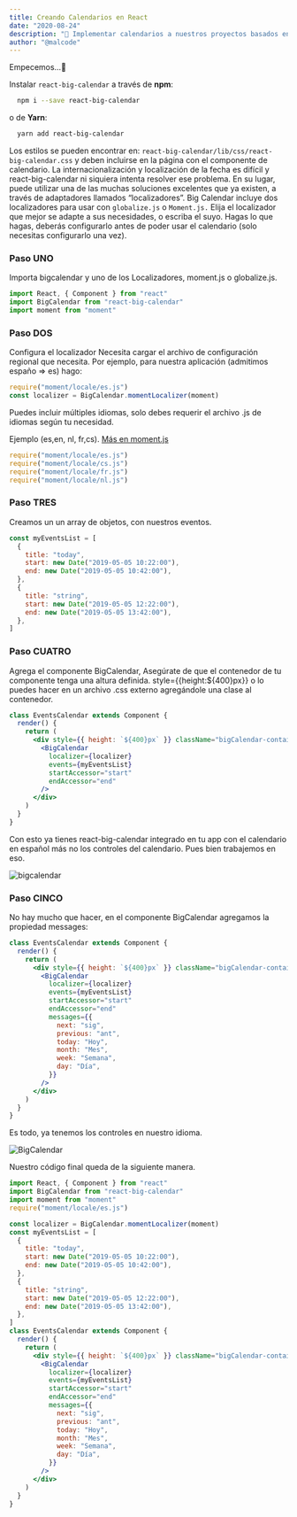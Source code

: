```yaml
---
title: Creando Calendarios en React
date: "2020-08-24"
description: "📆 Implementar calendarios a nuestros proyectos basados en React.js es muy facil con ReactBigCalendar. Un componente de calendario de eventos creado para React y diseñado para navegadores modernos (lea: IE10 +) y utiliza flexbox."
author: "@malcode"
---
```


Empecemos…🤞

Instalar `react-big-calendar` a través de **npm**:

```bash
  npm i --save react-big-calendar
```

o de **Yarn**:

```bash
  yarn add react-big-calendar
```

Los estilos se pueden encontrar en: `react-big-calendar/lib/css/react-big-calendar.css` y deben incluirse en la página con el componente de calendario. La internacionalización y localización de la fecha es difícil y react-big-calendar ni siquiera intenta resolver ese problema. En su lugar, puede utilizar una de las muchas soluciones excelentes que ya existen, a través de adaptadores llamados “localizadores”.
Big Calendar incluye dos localizadores para usar con `globalize.js` o `Moment.js.` Elija el localizador que mejor se adapte a sus necesidades, o escriba el suyo.
Hagas lo que hagas, deberás configurarlo antes de poder usar el calendario (solo necesitas configurarlo una vez).

### Paso UNO

Importa bigcalendar y uno de los Localizadores, moment.js o globalize.js.

```javascript
import React, { Component } from "react"
import BigCalendar from "react-big-calendar"
import moment from "moment"
```

### Paso DOS

Configura el localizador
Necesita cargar el archivo de configuración regional que necesita. Por ejemplo, para nuestra aplicación (admitimos españo => es) hago:

```javascript
require("moment/locale/es.js")
const localizer = BigCalendar.momentLocalizer(moment)
```

Puedes incluir múltiples idiomas, solo debes requerir el archivo .js de idiomas según tu necesidad.

Ejemplo (es,en, nl, fr,cs). [Más en moment.js](https://momentjs.com/docs/)

```javascript
require("moment/locale/es.js")
require("moment/locale/cs.js")
require("moment/locale/fr.js")
require("moment/locale/nl.js")
```

### Paso TRES

Creamos un un array de objetos, con nuestros eventos.

```javascript
const myEventsList = [
  {
    title: "today",
    start: new Date("2019-05-05 10:22:00"),
    end: new Date("2019-05-05 10:42:00"),
  },
  {
    title: "string",
    start: new Date("2019-05-05 12:22:00"),
    end: new Date("2019-05-05 13:42:00"),
  },
]
```

### Paso CUATRO

Agrega el componente BigCalendar,
Asegúrate de que el contenedor de tu componente tenga una altura definida.
style={{height:${400}px}} o lo puedes hacer en un archivo .css externo agregándole una clase al contenedor.

```jsx
class EventsCalendar extends Component {
  render() {
    return (
      <div style={{ height: `${400}px` }} className="bigCalendar-container">
        <BigCalendar
          localizer={localizer}
          events={myEventsList}
          startAccessor="start"
          endAccessor="end"
        />
      </div>
    )
  }
}
```

Con esto ya tienes react-big-calendar integrado en tu app con el calendario en español más no los controles del calendario. Pues bien trabajemos en eso.

![bigcalendar](./bigcalendar01.png)

### Paso CINCO

No hay mucho que hacer, en el componente BigCalendar agregamos la propiedad messages:

```jsx
class EventsCalendar extends Component {
  render() {
    return (
      <div style={{ height: `${400}px` }} className="bigCalendar-container">
        <BigCalendar
          localizer={localizer}
          events={myEventsList}
          startAccessor="start"
          endAccessor="end"
          messages={{
            next: "sig",
            previous: "ant",
            today: "Hoy",
            month: "Mes",
            week: "Semana",
            day: "Día",
          }}
        />
      </div>
    )
  }
}
```

Es todo, ya tenemos los controles en nuestro idioma.

![BigCalendar](./bigcalendar02.png)

Nuestro código final queda de la siguiente manera.

```jsx
import React, { Component } from "react"
import BigCalendar from "react-big-calendar"
import moment from "moment"
require("moment/locale/es.js")

const localizer = BigCalendar.momentLocalizer(moment)
const myEventsList = [
  {
    title: "today",
    start: new Date("2019-05-05 10:22:00"),
    end: new Date("2019-05-05 10:42:00"),
  },
  {
    title: "string",
    start: new Date("2019-05-05 12:22:00"),
    end: new Date("2019-05-05 13:42:00"),
  },
]
class EventsCalendar extends Component {
  render() {
    return (
      <div style={{ height: `${400}px` }} className="bigCalendar-container">
        <BigCalendar
          localizer={localizer}
          events={myEventsList}
          startAccessor="start"
          endAccessor="end"
          messages={{
            next: "sig",
            previous: "ant",
            today: "Hoy",
            month: "Mes",
            week: "Semana",
            day: "Día",
          }}
        />
      </div>
    )
  }
}
```
